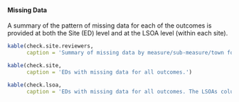 #### Missing Data   {.tabset .tabset-fade .tabset-pills}

A summary of the pattern of missing data for each of the outcomes is provided at both the Site (ED) level and at the LSOA level (within each site).

```r
kable(check.site.reviewers,
      caption = 'Summary of missing data by measure/sub-measure/town for EDs')
```

```r
kable(check.site,
      caption = 'EDs with missing data for all outcomes.')

```

```r
kable(check.lsoa,
      caption = 'EDs with missing data for all outcomes. The LSOAs column indicates the number of LSOAs within the denoted site with missing data for the stated relative month.')

```
